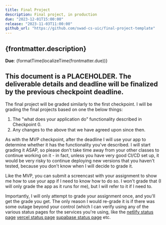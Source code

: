 ```yaml
---
title: Final Project
description: Final project, in production
due: "2023-12-01T15:00:00"
release: "2023-11-03T11:00:00"
github_url: "https://github.com/swad-cs-uic/final-project-template"
---
```



## {frontmatter.description}

**Due**: {formatTime(localizeTime(frontmatter.due))}

## This document is a PLACEHOLDER. The deliverable details and deadline will be finalized by the previous checkpoint deadline.

The final project will be graded similarly to the first checkpoint. I will be grading the final projects based on one the below things:

1. The "what does your application do" functionality described in Checkpoint 0.
2. Any changes to the above that we have agreed upon since then.

As with the MVP checkpoint, after the deadline I will use your app to determine
whether it has the functionality you've described. I will start grading it ASAP,
so please don't take time away from your other classes to continue working on it -
in fact, unless you have very good CI/CD set up, it would be very risky to
continue deploying new versions that you haven't tested, because you don't know
when I will decide to grade it.

Like the MVP, you can submit a screencast with your assignment to show me how to
use your app if I need to know how to do so. I won't grade that (I will only
grade the app as it runs for me), but I will refer to it if I need to.

Importantly, I will only attempt to grade your assignment once, and you'll get
the grade you get. The only reason I would re-grade it is if there was some
outage beyond your control (which I can verify using any of the various status
pages for the services you're using, like the [netlify status
page](https://www.netlifystatus.com/) [vercel status
page](https://www.vercel-status.com/) [supabase status
page](https://status.supabase.com/) etc.

